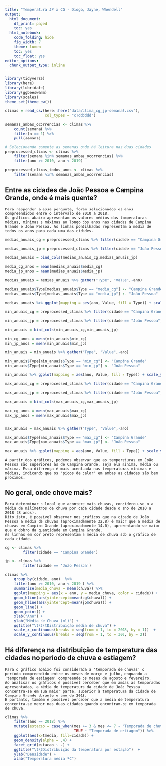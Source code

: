 ```yaml
---
title: "Temperatura JP x CG - Diogo, Jayne, Whendell"
output:
  html_document:
    df_print: paged
    toc: yes
  html_notebook:
    code_folding: hide
    fig_width: 7
    theme: lumen
    toc: yes
    toc_float: yes
editor_options:
  chunk_output_type: inline
---
```


```r
library(tidyverse)
library(here)
library(lubridate)
library(ggbeeswarm)
library(scales)
theme_set(theme_bw())
```

```r
climas = read_csv(here::here("data/clima_cg_jp-semanal.csv"), 
                  col_types = "cTdddddd")

semanas_ambas_ocorrencias <- climas %>% 
    count(semana) %>% 
    filter(n == 2) %>% 
    pull(semana)

# Selecionando somente as semanas onde há leitura nas duas cidades
preprocessed_climas <- climas %>% 
    filter(semana %in% semanas_ambas_ocorrencias) %>% 
    filter(ano >= 2010, ano < 2019)

preprocessed_climas_todos_anos <- climas %>% 
    filter(semana %in% semanas_ambas_ocorrencias)
```

## Entre as cidades de João Pessoa e Campina Grande, onde é mais quente?

    Para responder a essa pergunta, foram selecionados os anos compreendidos entre o intervalo de 2010 a 2018.
    Os gráficos abaixo apresentam os valores médios das temperaturas médias, mínimas e máximas ao longo dos anos nas cidades de Campina Grande e João Pessoa. As linhas pontilhadas representam a média de todos os anos para cada uma das cidades.
    
```r
medias_anuais_cg = preprocessed_climas %>% filter(cidade == "Campina Grande") %>% group_by(ano) %>% summarise(media_cg = mean(tmedia))

medias_anuais_jp = preprocessed_climas %>% filter(cidade == "João Pessoa") %>% group_by(ano) %>% summarise(media_jp = mean(tmedia)) %>% select(media_jp)

medias_anuais = bind_cols(medias_anuais_cg,medias_anuais_jp)

media_cg_anos = mean(medias_anuais$media_cg)
media_jp_anos = mean(medias_anuais$media_jp)
    
medias_anuais = medias_anuais %>% gather("Type", "Value",-ano)

medias_anuais$Type[medias_anuais$Type == "media_cg"] <- "Campina Grande" 
medias_anuais$Type[medias_anuais$Type == "media_jp"] <- "João Pessoa" 

medias_anuais %>% ggplot(mapping = aes(ano, Value, fill = Type)) + scale_y_continuous(limits =c(15, 30), breaks =  seq(15,30,1.5), oob = rescale_none) + geom_col(position = "dodge") + scale_x_discrete(limits = c(2010:2018)) + labs(x = "Anos", y="Temperatura em C", fill = "Cidade") + geom_hline(aes(yintercept = media_cg_anos), colour="#990000", linetype="dashed") + geom_hline(aes(yintercept = media_jp_anos), colour="#0072B2", linetype="dashed") + ggtitle("  Média anual das temperaturas médias de 2010 a 2018")
```

```r
min_anuais_cg = preprocessed_climas %>% filter(cidade == "Campina Grande") %>% group_by(ano) %>% summarise(min_cg = mean(tmin))

min_anuais_jp = preprocessed_climas %>% filter(cidade == "João Pessoa") %>% group_by(ano) %>% summarise(min_jp = mean(tmin)) %>% select(min_jp)

min_anuais = bind_cols(min_anuais_cg,min_anuais_jp)

min_cg_anos = mean(min_anuais$min_cg)
min_jp_anos = mean(min_anuais$min_jp)

min_anuais = min_anuais %>% gather("Type", "Value",-ano)

min_anuais$Type[min_anuais$Type == "min_cg"] <- "Campina Grande" 
min_anuais$Type[min_anuais$Type == "min_jp"] <- "João Pessoa" 

min_anuais %>% ggplot(mapping = aes(ano, Value, fill = Type)) + scale_y_continuous(limits =c(10, 25), breaks =  seq(10,25,1.5), oob = rescale_none) + geom_col(position = "dodge") + scale_x_discrete(limits = c(2010:2018)) + labs(x = "Anos", y="Temperatura em C", fill = "Cidade") + geom_hline(aes(yintercept = min_cg_anos), colour="#990000", linetype="dashed") + geom_hline(aes(yintercept = min_jp_anos), colour="#0072B2", linetype="dashed") + ggtitle(" Média anual das temperaturas mínimas de 2010 a 2018")

```

```r
max_anuais_cg = preprocessed_climas %>% filter(cidade == "Campina Grande") %>% group_by(ano) %>% summarise(max_cg = mean(tmax))

max_anuais_jp = preprocessed_climas %>% filter(cidade == "João Pessoa") %>% group_by(ano) %>% summarise(max_jp = mean(tmax)) %>% select(max_jp)

max_anuais = bind_cols(max_anuais_cg,max_anuais_jp)

max_cg_anos = mean(max_anuais$max_cg)
max_jp_anos = mean(max_anuais$max_jp)


max_anuais = max_anuais %>% gather("Type", "Value",-ano)

max_anuais$Type[max_anuais$Type == "max_cg"] <- "Campina Grande" 
max_anuais$Type[max_anuais$Type == "max_jp"] <- "João Pessoa" 

max_anuais %>% ggplot(mapping = aes(ano, Value, fill = Type)) + scale_y_continuous(limits =c(20, 35), breaks =  seq(20,35,1.5), oob = rescale_none) + geom_col(position = "dodge") + scale_x_discrete(limits = c(2010:2018)) + labs(x = "Anos", y="Temperatura em C", fill = "Cidade") + geom_hline(aes(yintercept = max_cg_anos), colour="#990000", linetype="dashed") + geom_hline(aes(yintercept = max_jp_anos), colour="#0072B2", linetype="dashed") + ggtitle(" Média anual das temperaturas máximas de 2010 a 2018")
```

    A partir dos gráficos, podemos observar que as temperaturas em João Pessoa são superiores às de Campina Grande, seja ela mínima, média ou máxima. Essa diferença é mais acentuada nas temperaturas mínimas e médias, indicando que os "picos de calor" em ambas as cidades são bem próximos. 

## No geral, onde chove mais?

    Para determinar o local que acontece mais chuvas, considerou-se o a média de milímetros de chuva por cada cidade desde o ano de 2010 a 2018 (8 anos).
    Dito isto, é possível observar nos gráficos que na cidade de João Pessoa a média de chuvas (aproximadamente 32.8) é maior que a média de chuvas em Campina Grande (aproximadamente 14.0), apresentando-se maior que o dobro da quantidade em Campina Grande. 
    As linhas em cor preto representam a média de chuva sob o gráfico de cada cidade.
  
```r
cg <- climas %>%
        filter(cidade == 'Campina Grande')

jp <- climas %>%
        filter(cidade == 'João Pessoa')

climas %>% 
    group_by(cidade, ano)  %>%
    filter(ano >= 2010, ano < 2019 ) %>%
    summarise(media_chuva = mean(chuva)) %>%
    ggplot(mapping = aes(x = ano, y = media_chuva, color = cidade)) + 
    geom_hline(aes(yintercept=mean(cg$chuva))) + 
    geom_hline(aes(yintercept=mean(jp$chuva))) + 
    geom_line() +
    geom_point() +
    xlab("Ano") +
    ylab("Média de Chuva (ml)") +
    ggtitle("\t\t\tDistribuição média de chuva") + 
    scale_x_continuous(breaks = seq(from = 1, to = 2018, by = 1))  +
    scale_y_continuous(breaks = seq(from = 1, to = 300, by = 2))
```

## Há diferença na distribuição de temperatura das cidades no período de chuva e estiagem?

    Para o gráfico abaixo foi considerada a 'temporada de chuvas' o período compreendido entre os meses de março e julho, enquando a 'temporada de estiagem' compreende os meses de agosto e fevereiro.
    Ao analisar os gráficos é possível perceber que em ambas as temporadas apresentadas, a média de temperatura da cidade de João Pessoa concentra-se em sua maior parte, superior à temperatura da cidade de Campina Grande durante o ano de 2018.
    E portanto, também é possível perceber que a média de temperatura concentra-se menor nas duas cidades quando encontram-se em temporada de chuva.


```r
climas %>%
    filter(ano == 2018) %>%
    mutate(estacao = case_when(mes >= 3 & mes <= 7 ~ "Temporada de chuva", 
                               TRUE ~ "Temporada de estiagem")) %>% 
    ggplot(aes(x=tmedia, fill=cidade)) +
    geom_density(alpha = .4) +
    facet_grid(estacao ~ .) +
    ggtitle("\t\tDistribuição da temperatura por estação")  +
    ylab("Densidade") +
    xlab("Temperatura média ºC")
```

